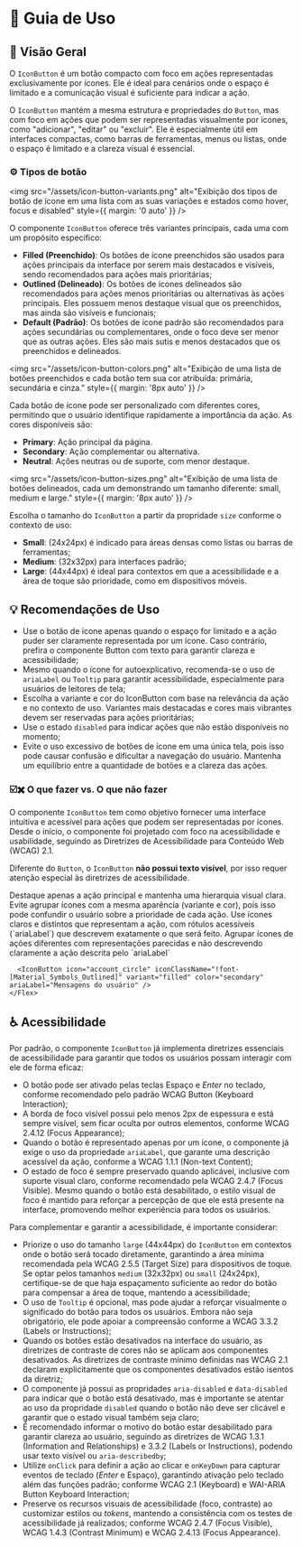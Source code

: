 
<Meta title="Componentes/IconButton/Guia de Uso" />

# 🧭  Guia de Uso

## 📘 Visão Geral

O `IconButton` é um botão compacto com foco em ações representadas exclusivamente por ícones. Ele é ideal para cenários onde o espaço é limitado e a comunicação visual é suficiente para indicar a ação.

O `IconButton` mantém a mesma estrutura e propriedades do `Button`, mas com foco em ações que podem ser representadas visualmente por ícones, como "adicionar", "editar" ou "excluir". Ele é especialmente útil em interfaces compactas, como barras de ferramentas, menus ou listas, onde o espaço é limitado e a clareza visual é essencial.  

### ⚙️ Tipos de botão

<img src="/assets/icon-button-variants.png" alt="Exibição dos tipos de botão de ícone em uma lista com as suas variações e estados como hover, focus e disabled" style={{ margin: '0 auto' }} />

O componente `IconButton` oferece três variantes principais, cada uma com um propósito específico:

- **Filled (Preenchido)**: Os botões de ícone preenchidos são usados para ações principais da interface por serem mais destacados e visíveis, sendo recomendados para ações mais prioritárias;
- **Outlined (Delineado)**: Os botões de ícones delineados são recomendados para ações menos prioritárias ou alternativas às ações principais. Eles possuem menos destaque visual que os preenchidos, mas ainda são visíveis e funcionais;
- **Default (Padrão)**: Os botões de ícone padrão são recomendados para ações secundárias ou complementares, onde o foco deve ser menor que as outras ações. Eles são mais sutis e menos destacados que os preenchidos e delineados.

<img src="/assets/icon-button-colors.png" alt="Exibição de uma lista de botões preenchidos e cada botão tem sua cor atribuída: primária, secundária e cinza." style={{ margin: '8px auto' }} />

Cada botão de ícone pode ser personalizado com diferentes cores, permitindo que o usuário identifique rapidamente a importância da ação. As cores disponíveis são:

- **Primary**: Ação principal da página.
- **Secondary**: Ação complementar ou alternativa.
- **Neutral**: Ações neutras ou de suporte, com menor destaque.

<img src="/assets/icon-button-sizes.png" alt="Exibição de uma lista de botões delineados, cada um demonstrando um tamanho diferente: small, medium e large." style={{ margin: '8px auto' }} />

Escolha o tamanho do `IconButton` a partir da propridade `size` conforme o contexto de uso:  
- **Small**: (24x24px) é indicado para áreas densas como listas ou barras de ferramentas;  
- **Medium**: (32x32px) para interfaces padrão;  
- **Large**: (44x44px) é ideal para contextos em que a acessibilidade e a área de toque são prioridade, como em dispositivos móveis.

## 💡 Recomendações de Uso

- Use o botão de ícone apenas quando o espaço for limitado e a ação puder ser claramente representada por um ícone. Caso contrário, prefira o componente Button com texto para garantir clareza e acessibilidade;
- Mesmo quando o ícone for autoexplicativo, recomenda-se o uso de `ariaLabel` ou `Tooltip` para garantir acessibilidade, especialmente para usuários de leitores de tela;
- Escolha a variante e cor do IconButton com base na relevância da ação e no contexto de uso. Variantes mais destacadas e cores mais vibrantes devem ser reservadas para ações prioritárias;
- Use o estado `disabled` para indicar ações que não estão disponíveis no momento;
- Evite o uso excessivo de botões de ícone em uma única tela, pois isso pode causar confusão e dificultar a navegação do usuário. Mantenha um equilíbrio entre a quantidade de botões e a clareza das ações.

### ☑️✖️ O que fazer vs. O que não fazer

O componente `IconButton` tem como objetivo fornecer uma interface intuitiva e acessível para ações que podem ser representadas por ícones. Desde o início, o componente foi projetado com foco na acessibilidade e usabilidade, seguindo as Diretrizes de Acessibilidade para Conteúdo Web (WCAG) 2.1.

Diferente do `Button`, o `IconButton` **não possui texto visível**, por isso requer atenção especial às diretrizes de acessibilidade.

<Title component="h1" className="!text-h5">Evite a sobrecarga visual causada por muitos `IconButtons` destacados.  Isso pode comprometer a clareza da interface, gerar prioridades visuais sobrepostas e dificultar a navegação do usuário</Title>

<Grid cols="grid-cols-1 md:grid-cols-2" colGap="gap-x-sm" rowGap="gap-y-4" className="!mb-12 !mt-6">
  <Flex direction="flex-col" rowGap="gap-x-sm" colGap="gap-y-4" radius="rounded-lg" paddingX="px-sm" paddingY="py-sm" className="border border-default-border">
    <Flex direction="flex-col" rowGap="gap-x-sm" colGap="gap-y-2" className="!mb-4">
      <Flex radius="rounded-full" paddingX="px-nano" paddingY="py-quark" className="bg-success">
        <Title component="h1" color="!text-typography-inverted" className="!text-h6 !mb-0 !whitespace-nowrap">✔ O que fazer</Title>
      </Flex>
      <Text className="!m-0">Destaque apenas a ação principal e mantenha uma hierarquia visual clara.</Text>
    </Flex>
    <Flex rowGap="gap-x-sm">
      <IconButton icon="person" iconClassName="!font-[Material_Symbols_Outlined]
      )" variant="filled" ariaLabel="Perfil do usuário" />
      <IconButton icon="settings" iconClassName="!font-[Material_Symbols_Outlined]
      )" variant="default" ariaLabel="Configurações da conta" />
      <IconButton icon="more_vert" iconClassName="!font-[Material_Symbols_Outlined]
      )" variant="default" ariaLabel="Mais opções" />
    </Flex>
  </Flex>
  <Flex direction="flex-col" rowGap="gap-x-sm" colGap="gap-y-4" radius="rounded-lg" paddingX="px-sm" paddingY="py-sm" className="border border-default-border">
    <Flex direction="flex-col" rowGap="gap-x-sm" colGap="gap-y-2" className="!mb-4">
      <Flex radius="rounded-full" paddingX="px-nano" paddingY="py-quark" className="bg-error">
        <Title component="h1" color="!text-typography-inverted" className="!text-h6 !mb-0 !whitespace-nowrap">✘ O que não fazer</Title>
      </Flex>
      <Text className="!m-0">Evite agrupar ícones com a mesma aparência (variante e cor), pois isso pode confundir o usuário sobre a prioridade de cada ação.</Text>
    </Flex>
    <Flex rowGap="gap-x-sm">
      <IconButton icon="person" iconClassName="!font-[Material_Symbols_Outlined]
      )" variant="filled" color="primary" ariaLabel="Perfil do usuário" />
      <IconButton icon="settings" iconClassName="!font-[Material_Symbols_Outlined]
      )" variant="filled" color="secondary" ariaLabel="Configurações da conta" />
      <IconButton icon="more_vert" iconClassName="!font-[Material_Symbols_Outlined]
      )" variant="filled" color="primary" ariaLabel="Mais opções" />
    </Flex>
  </Flex>
</Grid>

<Title component="h1" className="!text-h5">Use ícones que representem claramente a ação do botão, sempre forneça um `ariaLabel` descritivo e evite ícones visuais semelhantes para ações diferentes.</Title>

<Grid cols="grid-cols-1 md:grid-cols-2" colGap="gap-x-sm" rowGap="gap-y-4" className="!mb-12 !mt-6">
  <Flex direction="flex-col" rowGap="gap-x-sm" colGap="gap-y-4" radius="rounded-lg" paddingX="px-sm" paddingY="py-sm" className="border border-default-border">
    <Flex direction="flex-col" rowGap="gap-x-sm" colGap="gap-y-2" className="!mb-4">
      <Flex radius="rounded-full" paddingX="px-nano" paddingY="py-quark" className="bg-success">
        <Title component="h1" color="!text-typography-inverted" className="!text-h6 !mb-0 !whitespace-nowrap">✔ O que fazer</Title>
      </Flex>
      <Text className="!m-0">Use ícones claros e distintos que representam a ação, com rótulos acessíveis (`ariaLabel`) que descrevem exatamente o que será feito.</Text>
    </Flex>
    <Flex rowGap="gap-x-sm">
     <IconButton icon="save" iconClassName="!font-[Material_Symbols_Outlined]" variant="filled" color="primary" ariaLabel="Salvar alterações" />
      <IconButton icon="delete" iconClassName="!font-[Material_Symbols_Outlined]" variant="outlined" color="secondary" ariaLabel="Deletar item" />
    </Flex>
  </Flex>
  <Flex direction="flex-col" rowGap="gap-x-sm" colGap="gap-y-4" radius="rounded-lg" paddingX="px-sm" paddingY="py-sm" className="border border-default-border">
    <Flex direction="flex-col" rowGap="gap-x-sm" colGap="gap-y-2" className="!mb-4">
      <Flex radius="rounded-full" paddingX="px-nano" paddingY="py-quark" className="bg-error">
        <Title component="h1" color="!text-typography-inverted" className="!text-h6 !mb-0 !whitespace-nowrap">✘ O que não fazer</Title>
      </Flex>
      <Text className="!m-0">Agrupar ícones de ações diferentes com representações parecidas e não descrevendo claramente a ação descrita pelo `ariaLabel`</Text>
    </Flex>
    <Flex rowGap="gap-x-sm">
      <IconButton icon="person" iconClassName="!font-[Material_Symbols_Outlined]" variant="filled" color="primary" ariaLabel="Perfil do usuário" />

      <IconButton icon="account_circle" iconClassName="!font-[Material_Symbols_Outlined]" variant="filled" color="secondary" ariaLabel="Mensagens do usuário" />
    </Flex>
  </Flex>
</Grid>

## ♿ Acessibilidade

Por padrão, o componente `IconButton` já implementa diretrizes essenciais de acessibilidade para garantir que todos os usuários possam interagir com ele de forma eficaz:

- O botão pode ser ativado pelas teclas Espaço e *Enter* no teclado, conforme recomendado pelo padrão <Link className="sb-unstyled text-sm" href="https://www.w3.org/TR/wai-aria-practices-1.1/#keyboard-interaction-3" target="_blank">WCAG Button (Keyboard Interaction)</Link>;
- A borda de foco visível possui pelo menos 2px de espessura e está sempre visível, sem ficar oculta por outros elementos, conforme <Link className="sb-unstyled text-sm" href="https://www.w3.org/WAI/WCAG22/Understanding/focus-appearance-enhanced" target="_blank">WCAG 2.4.12 (Focus Appearance)</Link>;
- Quando o botão é representado apenas por um ícone, o componente já exige o uso da propriedade `ariaLabel`, que garante uma descrição acessível da ação, conforme a <Link className="sb-unstyled text-sm" href="https://www.w3.org/WAI/WCAG21/Understanding/non-text-content.html" target="_blank">WCAG 1.1.1 (Non-text Content)</Link>;
- O estado de foco é sempre preservado quando aplicável, inclusive com suporte visual claro, conforme recomendado pela <Link className="sb-unstyled text-sm" href="https://www.w3.org/WAI/WCAG21/Understanding/focus-visible" target="_blank">WCAG 2.4.7 (Focus Visible)</Link>. Mesmo quando o botão está desabilitado, o estilo visual de foco é mantido para reforçar a percepção de que ele está presente na interface, promovendo melhor experiência para todos os usuários.

Para complementar e garantir a acessibilidade, é importante considerar:

- Priorize o uso do tamanho `large` (44x44px) do `IconButton` em contextos onde o botão será tocado diretamente, garantindo a área mínima recomendada pela <Link className="sb-unstyled text-sm" href="https://www.w3.org/WAI/WCAG21/Understanding/target-size.html" target="_blank">WCAG 2.5.5 (Target Size)</Link> para dispositivos de toque. Se optar pelos tamanhos `medium` (32x32px) ou `small` (24x24px), certifique-se de que haja espaçamento suficiente ao redor do botão para compensar a área de toque, mantendo a acessibilidade;
- O uso de `Tooltip` é opcional, mas pode ajudar a reforçar visualmente o significado do botão para todos os usuários. Embora não seja obrigatório, ele pode apoiar a compreensão conforme a <Link className="sb-unstyled text-sm" href="https://www.w3.org/WAI/WCAG21/Understanding/labels-or-instructions.html" target="_blank">WCAG 3.3.2 (Labels or Instructions)</Link>;
- Quando os botões estão desativados na interface do usuário, as diretrizes de contraste de cores não se aplicam aos componentes desativados. As <Link className="sb-unstyled text-sm" href="https://www.w3.org/WAI/WCAG21/Understanding/contrast-minimum.html#inactive-controls" target="_blank">diretrizes de contraste mínimo definidas nas WCAG 2.1</Link> declaram explicitamente que os componentes desativados estão isentos da diretriz;
- O componente já possui as propridades `aria-disabled` e `data-disabled` para indicar que o botão está desativado, mas é importante se atentar ao uso da propridade `disabled` quando o botão não deve ser clicável e garantir que o estado visual também seja claro;
- É recomendado informar o motivo do botão estar desabilitado para garantir clareza ao usuário, seguindo as diretrizes de <Link className="sb-unstyled text-sm" href="https://www.w3.org/WAI/WCAG21/Understanding/info-and-relationships.html" target="_blank">WCAG 1.3.1 (Information and Relationships)</Link> e <Link className="sb-unstyled text-sm" href="https://www.w3.org/WAI/WCAG21/Understanding/labels-or-instructions.html" target="_blank">3.3.2 (Labels or Instructions)</Link>, podendo usar texto visível ou `aria-describedby`;
- Utilize `onClick` para definir a ação ao clicar e `onKeyDown` para capturar eventos de teclado (*Enter* e Espaço), garantindo ativação pelo teclado além das funções padrão; conforme <Link className="sb-unstyled text-sm" href="https://www.w3.org/WAI/WCAG21/Understanding/keyboard.html" target="_blank">WCAG 2.1 (Keyboard)</Link> e <Link className="sb-unstyled text-sm" href="https://www.w3.org/TR/wai-aria-practices-1.1/#button" target="_blank">WAI-ARIA Button Keyboard Interaction</Link>;
- Preserve os recursos visuais de acessibilidade (foco, contraste) ao customizar estilos ou *tokens*, mantendo a consistência com os testes de acessibilidade já realizados; conforme <Link className="sb-unstyled text-sm" href="https://www.w3.org/WAI/WCAG21/Understanding/focus-visible.html" target="_blank">WCAG 2.4.7 (Focus Visible)</Link>, <Link className="sb-unstyled text-sm" href="https://www.w3.org/WAI/WCAG21/Understanding/contrast-minimum.html" target="_blank">WCAG 1.4.3 (Contrast Minimum)</Link> e <Link className="sb-unstyled text-sm" href="https://www.w3.org/WAI/WCAG22/Understanding/focus-appearance-enhanced.html" target="_blank">WCAG 2.4.13 (Focus Appearance)</Link>.